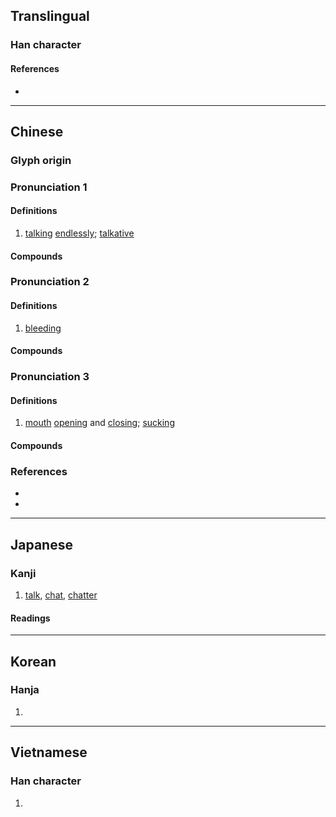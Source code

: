 {{character info}}
==Translingual==

===Han character===
{{Han char|rn=30|rad=口|as=09|sn=12|four=64094|canj=RPTD|ids=⿰口枼}}

====References====
* {{Han ref|kx=0198.010|dkj=03917|dj=0419.120|hdz=10649.100|uh=558B|ud=21899|bh=B3E3|bd=46051}}

----

==Chinese==

===Glyph origin===
{{Han etym}}

===Pronunciation 1===
{{zh-forms}}
{{zh-pron
|m=dié
|c=dip6
|mc=1
|oc=3
|cat=a
}}

====Definitions====
{{zh-hanzi}}

# [[talk]]ing [[endlessly]]; [[talkative]]

====Compounds====
{{zh-der|喋喋不已|喋語|喋喋便便|喋囁|喋喋不休|喋喋|}}

===Pronunciation 2===
{{zh-forms|alt=啑}}
{{zh-pron
|m=dié
|c=dip6
|mc=2
|oc=2
|cat=a
}}

====Definitions====
{{zh-hanzi}}

# [[bleeding]]

====Compounds====
{{zh-der|喋血}}

===Pronunciation 3===
{{zh-forms}}
{{zh-pron
|m=zhá
|c=zaap6
|mc=3
|oc=1
|cat=a
}}

====Definitions====
{{zh-hanzi}}

# [[mouth]] [[open]]ing and [[close|closing]]; [[suck]]ing

====Compounds====
{{zh-der|啑喋|喋呷|唼喋}}

===References===
* {{R:twedu|A00632}}
* {{R:yue:Hanzi}}

----

==Japanese==

===Kanji===
{{ja-kanji|grade=n|rs=口09}}

# [[talk]], [[chat]], [[chatter]]

====Readings====
{{ja-readings
|goon=じょう
|kanon=ちょう
|kun=しゃべ-る, ついば-む
}}

----

==Korean==

===Hanja===
{{ko-hanja|hangeul=[[첩]], [[잡]]|rv=cheop, jap|mr=ch'ŏp, chap}}

# {{rfdef|ko|sort=口09}}

----

==Vietnamese==

===Han character===
{{vi-readings|readings=nhịp|rs=口09}}

# {{rfdef|vi|sort=口09}}